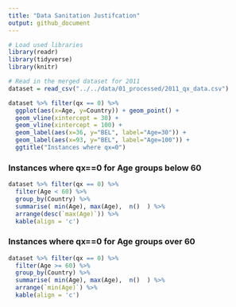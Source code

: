 ```yaml
---
title: "Data Sanitation Justifcation"
output: github_document
---
```


```r
# Load used libraries
library(readr)
library(tidyverse)
library(knitr)

# Read in the merged dataset for 2011
dataset = read_csv("../../data/01_processed/2011_qx_data.csv")
```

```r
dataset %>% filter(qx == 0) %>% 
  ggplot(aes(x=Age, y=Country)) + geom_point() +
  geom_vline(xintercept = 30) +
  geom_vline(xintercept = 100) +
  geom_label(aes(x=36, y="BEL", label="Age=30")) +
  geom_label(aes(x=93, y="BEL", label="Age=100")) +
  ggtitle("Instances where qx=0")
```

### Instances where qx==0 for Age groups below 60

```r
dataset %>% filter(qx == 0) %>% 
  filter(Age < 60) %>% 
  group_by(Country) %>% 
  summarise( min(Age), max(Age),  n()  ) %>% 
  arrange(desc(`max(Age)`)) %>% 
  kable(align = 'c')
```

### Instances where qx==0 for Age groups over 60

```r
dataset %>% filter(qx == 0) %>% 
  filter(Age >= 60) %>% 
  group_by(Country) %>% 
  summarise( min(Age), max(Age),  n()  ) %>% 
  arrange(`min(Age)`) %>%  
  kable(align = 'c')
```
